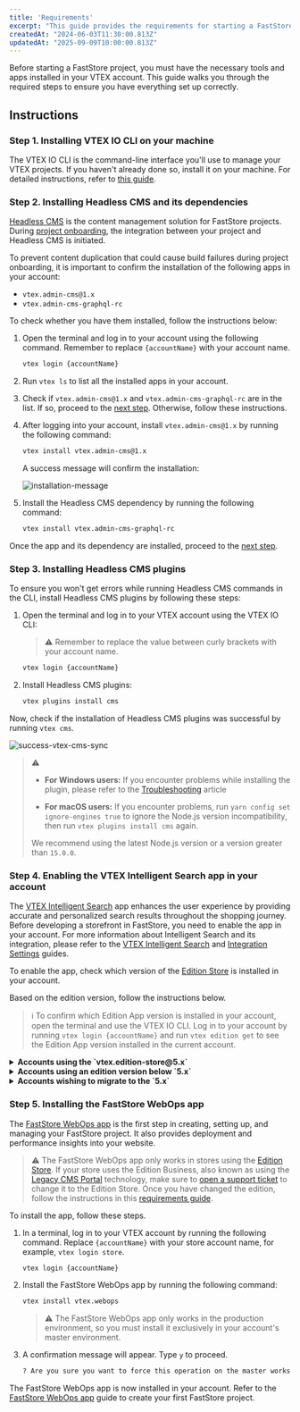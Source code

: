 ```yaml
---
title: 'Requirements'
excerpt: "This guide provides the requirements for starting a FastStore project."
createdAt: "2024-06-03T11:30:00.813Z"
updatedAt: "2025-09-09T10:00:00.813Z"
---
```


Before starting a FastStore project, you must have the necessary tools and apps installed in your VTEX account. This guide walks you through the required steps to ensure you have everything set up correctly.

## Instructions

### Step 1. Installing VTEX IO CLI on your machine

The VTEX IO CLI is the command-line interface you'll use to manage your VTEX projects. If you haven't already done so, install it on your machine. For detailed instructions, refer to [this guide](https://developers.vtex.com/vtex-developer-docs/docs/vtex-io-documentation-vtex-io-cli-installation-and-command-reference).

### Step 2. Installing Headless CMS and its dependencies

[Headless CMS](https://developers.vtex.com/docs/guides/faststore/headless-cms-overview) is the content management solution for FastStore projects. During [project onboarding](https://developers.vtex.com/docs/guides/faststore/getting-started-overview), the integration between your project and Headless CMS is initiated.

To prevent content duplication that could cause build failures during project onboarding, it is important to confirm the installation of the following apps in your account:

- `vtex.admin-cms@1.x`
- `vtex.admin-cms-graphql-rc`

To check whether you have them installed, follow the instructions below:

1. Open the terminal and log in to your account using the following command. Remember to replace `{accountName}` with your account name.

    ```bash
    vtex login {accountName}
    ```

2. Run `vtex ls` to list all the installed apps in your account.
3. Check if `vtex.admin-cms@1.x` and `vtex.admin-cms-graphql-rc` are in the list. If so, proceed to the [next step](#step-3-installing-headless-cms-plugins). Otherwise, follow these instructions.

4. After logging into your account, install `vtex.admin-cms@1.x` by running the following command:

    ```bash
    vtex install vtex.admin-cms@1.x
    ```

    A success message will confirm the installation:

    ![installation-message](https://vtexhelp.vtexassets.com/assets/docs/src/cms-install___7144afabf5a895ba92905926808507b2.png)

5. Install the Headless CMS dependency by running the following command:

    ```bash
    vtex install vtex.admin-cms-graphql-rc
    ```

Once the app and its dependency are installed, proceed to the [next step](#step-3-installing-headless-cms-plugins).

### Step 3. Installing Headless CMS plugins

To ensure you won't get errors while running Headless CMS commands in the CLI, install Headless CMS plugins by following these steps:

1. Open the terminal and log in to your VTEX account using the VTEX IO CLI:

    > ⚠️ Remember to replace the value between curly brackets with your account name.

    ```bash
    vtex login {accountName}
    ```

2. Install Headless CMS plugins:

    ```bash
    vtex plugins install cms
    ```

Now, check if the installation of Headless CMS plugins was successful by running `vtex cms`.

![success-vtex-cms-sync](https://vtexhelp.vtexassets.com/assets/docs/src/faststore-vtex-cms___460365970fb39c94e300b9fbd497e17e.png)

> ⚠️
>
> - **For Windows users:** If you encounter problems while installing the plugin, please refer to the [Troubleshooting](https://developers.vtex.com/docs/guides/faststore/troubleshooting-error-installing-headless-cms) article
>
> - **For macOS users:** If you encounter problems, run `yarn config set ignore-engines true` to ignore the Node.js version incompatibility, then run `vtex plugins install cms` again.
>
> We recommend using the latest Node.js version or a version greater than `15.0.0`.

### Step 4. Enabling the VTEX Intelligent Search app in your account

The [VTEX Intelligent Search](https://help.vtex.com/tracks/vtex-intelligent-search) app enhances the user experience by providing accurate and personalized search results throughout the shopping journey.
Before developing a storefront in FastStore, you need to enable the app in your account. For more information about Intelligent Search and its integration, please refer to the [VTEX Intelligent Search](https://help.vtex.com/tracks/vtex-intelligent-search) and [Integration Settings](https://help.vtex.com/en/tracks/vtex-intelligent-search--19wrbB7nEQcmwzDPl1l4Cb/6wKQgKmu2FT6084BJT7z5V) guides.

To enable the app, check which version of the [Edition Store](https://developers.vtex.com/docs/guides/vtex-io-documentation-edition-app) is installed in your account.

Based on the edition version, follow the instructions below.

> ℹ️ To confirm which Edition App version is installed in your account, open the terminal and use the VTEX IO CLI. Log in to your account by running `vtex login {accountName}` and run `vtex edition get` to see the Edition App version installed in the current account.

<details>
<summary><b>Accounts using the `vtex.edition-store@5.x`</b></summary>

If your account is using the `vtex.edition-store@5.x` major version, the VTEX Intelligent Search app is already included, and you need to integrate the app via VTEX Admin.

To integrate VTEX Intelligent Search, go to the VTEX Admin, access **Store Settings > Intelligent Search > Integrations**, and click `START INTEGRATION`.

</details>

<details>
<summary><b>Accounts using an edition version below `5.x`</b></summary>

1. In the VTEX IO CLI, log in to your VTEX account by running `vtex login {accountName}`. Remember to replace the value between curly brackets with your account name.
2. If the VTEX Intelligent Search app is not installed in your account, run the following command to install it:

    ```bash
    vtex install vtex.search-resolver@1.x vtex.admin-search@1.x
    ```

After successfully installing the app, integrate it by accessing VTEX Admin, and navigating to **Store Settings > Intelligent Search > Integrations**, and click `START INTEGRATION`.

</details>

<details>
<summary><b>Accounts wishing to migrate to the `5.x`</b></summary>

If you are using a different major version and want to migrate, please [open a ticket with VTEX Support](https://help.vtex.com/en/support) and request the installation of the Edition app `vtex.edition-store@5.x`.

</details>

### Step 5. Installing the FastStore WebOps app

The [FastStore WebOps app](https://developers.vtex.com/docs/guides/faststore/1-onboarding-overview) is the first step in creating, setting up, and managing your FastStore project. It also provides deployment and performance insights into your website.

> ⚠️ The FastStore WebOps app only works in stores using the [Edition Store](https://developers.vtex.com/docs/guides/vtex-io-documentation-edition-app#list-of-native-edition-apps). If your store uses the Edition Business, also known as using the [Legacy CMS Portal](https://help.vtex.com/es/tracks/cms--2YcpgIljVaLVQYMzxQbc3z/1oN446gRGcR2s70RvBCAmj) technology, make sure to [open a support ticket](https://help.vtex.com/en/support) to change it to the Edition Store.
Once you have changed the edition, follow the instructions in this [requirements guide](https://developers.vtex.com/docs/guides/faststore/getting-started-requirements#install-the-vtex-io-cli-on-your-machine).

To install the app, follow these steps.

1. In a terminal, log in to your VTEX account by running the following command. Replace `{accountName}` with your store account name, for example, `vtex login store`.

    ```bash
    vtex login {accountName}
    ```

2. Install the FastStore WebOps app by running the following command:

    ```bash
    vtex install vtex.webops
    ```

    > ⚠️ The FastStore WebOps app only works in the production environment, so you must install it exclusively in your account's master environment.

3. A confirmation message will appear. Type `y` to proceed.

    ```bash
    ? Are you sure you want to force this operation on the master workspace on the account store? » (y/N)
    ```

The FastStore WebOps app is now installed in your account. Refer to the [FastStore WebOps app](https://developers.vtex.com/docs/guides/faststore/1-onboarding-overview) guide to create your first FastStore project.
